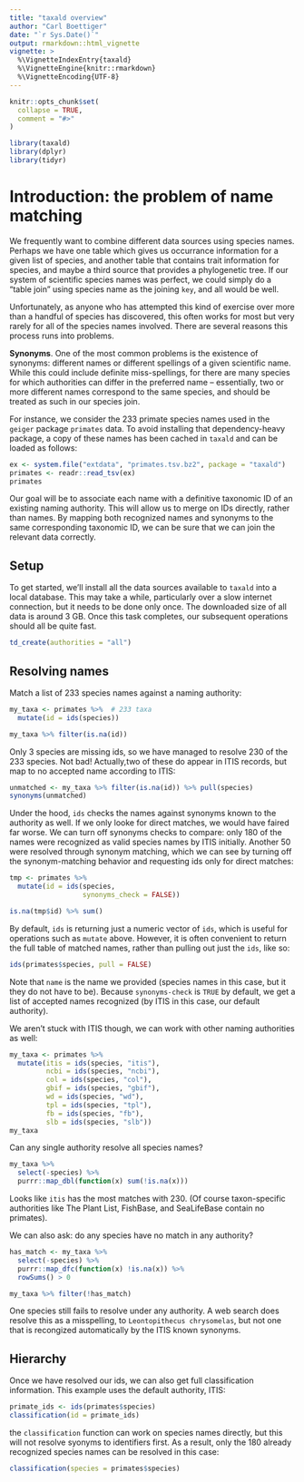 ```yaml
---
title: "taxald overview"
author: "Carl Boettiger"
date: "`r Sys.Date()`"
output: rmarkdown::html_vignette
vignette: >
  %\VignetteIndexEntry{taxald}
  %\VignetteEngine{knitr::rmarkdown}
  %\VignetteEncoding{UTF-8}
---
```


```r
knitr::opts_chunk$set(
  collapse = TRUE,
  comment = "#>"
)
```



```r
library(taxald)
library(dplyr)
library(tidyr)
```



# Introduction: the problem of name matching

We frequently want to combine different data sources using species names.  Perhaps we have one table which gives us occurrance information for a given list of species, and another table that contains trait information for species, and maybe a third source that provides a phylogenetic tree.  If our system of scientific species names was perfect, we could simply do a "table join" using species name as the joining `key`, and all would be well. 

Unfortunately, as anyone who has attempted this kind of exercise over more than a handful of species has discovered, this often works for most but very rarely for all of the species names involved.  There are several reasons this process runs into problems.  

**Synonyms**.  One of the most common problems is the existence of synonyms: different names or different spellings of a given scientific name.  While this could include definite miss-spellings, for there are many species for which authorities can differ in the preferred name -- essentially, two or more different names correspond to the same species, and should be treated as such in our species join.  


For instance, we consider the 233 primate species names used in the `geiger` package `primates` data.  To avoid installing that dependency-heavy package, a copy of these names has been cached in `taxald` and can be loaded as follows: 

```r
ex <- system.file("extdata", "primates.tsv.bz2", package = "taxald")
primates <- readr::read_tsv(ex)
primates
```

Our goal will be to associate each name with a definitive taxonomic ID of an existing naming authority.  This will allow us to merge on IDs directly, rather than names.  By mapping both recognized names and synonyms to the same corresponding taxonomic ID, we can be sure that we can join the relevant data correctly.


## Setup

To get started, we'll install all the data sources available to `taxald` into a local database. This may take a while, particularly over a slow internet connection, but it needs to be done only once.  The downloaded size of all data is around 3 GB.  Once this task completes, our subsequent operations should all be quite fast.  

```r
td_create(authorities = "all")
```


## Resolving names


Match a list of 233 species names against a naming authority:  


```r
my_taxa <- primates %>%  # 233 taxa
  mutate(id = ids(species)) 
```


```r
my_taxa %>% filter(is.na(id))
```

Only 3 species are missing ids, so we have managed to resolve 230 of the 233 species.  Not bad!  Actually,two of these do appear in ITIS records, but map to no accepted name according to ITIS:

```r
unmatched <- my_taxa %>% filter(is.na(id)) %>% pull(species) 
synonyms(unmatched)

```

Under the hood, `ids` checks the names against synonyms known to the authority as well. If we only looke for direct matches, we would have faired far worse.  We can turn off synonyms checks to compare: only 180 of the names were recognized as valid species names by ITIS initially.  Another 50 were resolved through synonym matching, which we can see by turning off the synonym-matching behavior and requesting ids only for direct matches:

```r
tmp <- primates %>%  
  mutate(id = ids(species, 
                  synonyms_check = FALSE)) 

is.na(tmp$id) %>% sum()
```

By default, `ids` is returning just a numeric vector of `ids`, which is useful for operations such as `mutate` above.  However, it is often convenient to return the full table of matched names, rather than pulling out just the `ids`, like so:

```r
ids(primates$species, pull = FALSE)
```

Note that `name` is the name we provided (species names in this case, but it they do not have to be).  Because `synonyms-check` is `TRUE` by default, we get a list of accepted names recognized (by ITIS in this case, our default authority).  

We aren't stuck with ITIS though, we can work with other naming authorities as well:

```r
my_taxa <- primates %>%  
  mutate(itis = ids(species, "itis"),
         ncbi = ids(species, "ncbi"),
         col = ids(species, "col"),
         gbif = ids(species, "gbif"),
         wd = ids(species, "wd"),
         tpl = ids(species, "tpl"),
         fb = ids(species, "fb"),
         slb = ids(species, "slb")) 
my_taxa

```

Can any single authority resolve all species names?

```r
my_taxa %>% 
  select(-species) %>% 
  purrr::map_dbl(function(x) sum(!is.na(x)))
```

Looks like `itis` has the most matches with 230.  (Of course taxon-specific authorities like The Plant List, FishBase, and SeaLifeBase contain no primates).  

We can also ask: do any species have no match in any authority?

```r
has_match <- my_taxa %>% 
  select(-species) %>%
  purrr::map_dfc(function(x) !is.na(x)) %>% 
  rowSums() > 0

my_taxa %>% filter(!has_match)
```

One species still fails to resolve under any authority. A web search does resolve this as a misspelling, to `Leontopithecus chrysomelas`, but not one that is recongized automatically by the ITIS known synonyms. 

## Hierarchy

Once we have resolved our ids, we can also get full classification information. This example uses the default authority, ITIS:

```r
primate_ids <- ids(primates$species)
classification(id = primate_ids)
```

the `classification` function can work on species names directly, but this will not resolve syonyms to identifiers first.  As a result, only the 180 already recognized species names can be resolved in this case:

```r
classification(species = primates$species)
```


